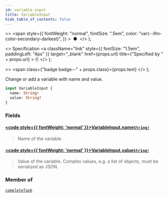```yaml
---
id: variable-input
title: VariableInput
hide_table_of_contents: false
---
```


  <>
    <span
      style={{
        fontWeight: "normal",
        fontSize: ".5em",
        color: "var(--ifm-color-secondary-darkest)",
      }}
    >
      &nbsp;●&nbsp;
    </span>
  </>
);

  <>
    Specification
    <a
      className="link"
      style={{ fontSize: "1.5em", paddingLeft: "4px" }}
      target="_blank"
      href={props.url}
      title={"Specified by " + props.url}
    >
      ⎘
    </a>
  </>
);

  <>
    <span class={"badge badge--" + props.class}>{props.text}</span>
  </>
);

Change or add a variable with name and value.

```graphql
input VariableInput {
  name: String!
  value: String!
}
```

### Fields

#### [<code style={{ fontWeight: 'normal' }}>VariableInput.<b>name</b></code>](#)<Bullet />[`String!`](../scalars/string.mdx) <Badge class="secondary" text="non-null"/> <Badge class="secondary" text="scalar"/>

> Name of the variable.

#### [<code style={{ fontWeight: 'normal' }}>VariableInput.<b>value</b></code>](#)<Bullet />[`String!`](../scalars/string.mdx) <Badge class="secondary" text="non-null"/> <Badge class="secondary" text="scalar"/>

> Value of the variable. Complex values, e.g. a list of objects, must be serialized as JSON.

### Member of

[`completeTask`](../mutations/complete-task.mdx) <Badge class="secondary" text="mutation"/>
